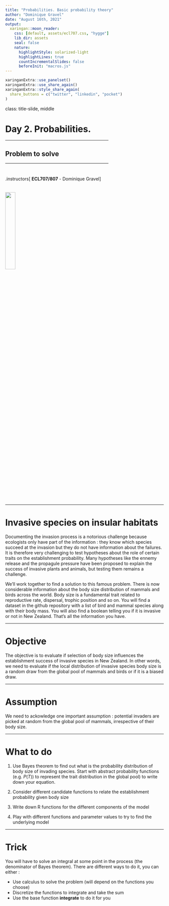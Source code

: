 ```yaml
---
title: "Probabilities. Basic probability theory"
author: "Dominique Gravel"
date: "August 16th, 2021"
output:
  xaringan::moon_reader:
    css: [default, assets/ecl707.css, "hygge"]
    lib_dir: assets
    seal: false
    nature:
      highlightStyle: solarized-light
      highlightLines: true
      countIncrementalSlides: false
      beforeInit: "macros.js"
---
```


```r
xaringanExtra::use_panelset()
xaringanExtra::use_share_again()
xaringanExtra::style_share_again(
  share_buttons = c("twitter", "linkedin", "pocket")
)
```

class: title-slide, middle

<style type="text/css">
  .title-slide {
    background-image: url('assets/img/bg.jpg');
    background-color: #23373B;
    background-size: contain;
    border: 0px;
    background-position: 600px 0;
    line-height: 1;
  }
</style>

# Day 2. Probabilities.

<hr width="65%" align="left" size="0.3" color="orange"></hr>

## Problem to solve

<hr width="65%" align="left" size="0.3" color="orange" style="margin-bottom:40px;" alt="@Martin Sanchez"></hr>

.instructors[
  **ECL707/807** - Dominique Gravel
]

<img src="assets/img/logo.png" width="25%" style="margin-top:20px;"></img>

---

# Invasive species on insular habitats

Documenting the invasion process is a notorious challenge because ecologists only have part of the information : they know which species succeed at the invasion but they do not have information about the failures. It is therefore very challenging to test hypotheses about the role of certain traits on the establishment probability. Many hypotheses like the ennemy release and the propagule pressure have been proposed to explain the success of invasive plants and animals, but testing them remains a challenge. 

We'll work together to find a solution to this famous problem. There is now considerable information about the body size distribution of mammals and birds across the world. Body size is a fundamental trait related to reproductive rate, dispersal, trophic position and so on. You will find a dataset in the github repository with a list of bird and mammal species along with their body mass. You will also find a boolean telling you if it is invasive or not in New Zealand. That's all the information you have. 

---

# Objective

The objective is to evaluate if selection of body size influences the establishment success of invasive species in New Zealand. In other words, we need to evaluate if the local distribution of invasive species body size is a random draw from the global pool of mammals and birds or if it is a biased draw.

---

# Assumption 

We need to ackowledge one important assumption : potential invaders are picked at random from the global pool of mammals, irrespective of their body size. 

---

# What to do

1. Use Bayes theorem to find out what is the probability distribution of body size of invading species. Start with abstract probability functions (e.g. $P(T)$) to represent the trait distribution in the global pool) to write down your equation. 

2. Consider different candidate functions to relate the establishment probability given body size

3. Write down R functions for the different components of the model

4. Play with different functions and parameter values to try to find the underlying model

---

# Trick 

You will have to solve an integral at some point in the process (the denominator of Bayes theorem). There are different ways to do it, you can either : 

- Use calculus to solve the problem (will depend on the functions you choose)
- Discretize the functions to integrate and take the sum 
- Use the base function **integrate** to do it for you 
